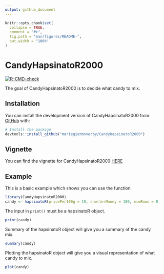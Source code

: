 ```yaml
---
output: github_document
---
```



```r
knitr::opts_chunk$set(
  collapse = TRUE,
  comment = "#>",
  fig.path = "man/figures/README-",
  out.width = "100%"
)
```

# CandyHapsinatoR2000

<!-- badges: start -->
[![R-CMD-check](https://github.com/mariegiehmoverby/CandyHapsinatoR2000/actions/workflows/R-CMD-check.yaml/badge.svg)](https://github.com/mariegiehmoverby/CandyHapsinatoR2000/actions/workflows/R-CMD-check.yaml)
<!-- badges: end -->

The goal of CandyHapsinatoR2000 is to decide what candy to mix.

## Installation

You can install the development version of CandyHapsinatoR2000 from [GitHub](https://github.com/mariegiehmoverby/CandyHapsinatoR2000) with:

```r
# Install the package
devtools::install_github("mariegiehmoverby/CandyHapsinatoR2000")
```

## Vignette
You can find the vignette for CandyHapsinatoR2000 [HERE](https://github.com/mariegiehmoverby/CandyHapsinatoR2000/tree/master/vignettes)


## Example

This is a basic example which shows you can use the function

```r
library(CandyHapsinatoR2000)
candy <- hapsinatoR(pricePer100g = 10, snollerMoney = 100, numRows = 8, numCols = 8, handfulSize = "large")
```

The input in `print()` must be a hapsinatoR object.
```r
print(candy)
```

Summary of the hapsinatoR object will give you a summary of the candy mix.
```r
summary(candy)
```

Plotting the hapsinatoR object will give you a visual representation of what candy to mix.
```r
plot(candy)
```

